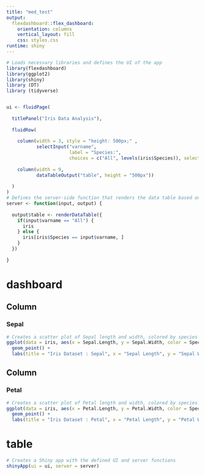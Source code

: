 ```yaml
---
title: "med_test"
output: 
  flexdashboard::flex_dashboard:
    orientation: columns
    vertical_layout: fill
    css: styles.css
runtime: shiny
---
```



```r

# Loads necessary libraries and defines the UI of the app
library(flexdashboard)
library(ggplot2)
library(shiny)
library (DT)
library (tidyverse)


ui <- fluidPage(
  
  titlePanel("Iris Data Analysis"),
  
  fluidRow(
    
    column(width = 3, style = "height: 500px;" ,
           selectInput("varname", 
                       label = "Species:", 
                       choices = c("All", levels(iris$Species)), selected = "All")),
    
    column(width = 9, 
           dataTableOutput("table", height = "500px"))
    
  )
)
# Defines the server-side function that renders the data table based on user input
server <- function(input, output) {
  
  output$table <- renderDataTable({
    if(input$varname == "All") {
      iris
    } else {
      iris[iris$Species == input$varname, ]
    }
  })
  
}
```

# dashboard

## Column {data-width="500"}

### Sepal

```r
# Creates a scatter plot of Sepal length and width, colored by species 
ggplot(data = iris, aes(x = Sepal.Length, y = Sepal.Width, color = Species)) +
  geom_point() +
  labs(title = "Iris Dataset : Sepal", x = "Sepal Length", y = "Sepal Width")

```

## Column {data-width="500"}

### Petal

```r
# Creates a scatter plot of Petal length and width, colored by species 
ggplot(data = iris, aes(x = Petal.Length, y = Petal.Width, color = Species)) +
  geom_point() +
  labs(title = "Iris Dataset : Petal", x = "Petal Length", y = "Petal Width")

```

# table

```r
# Creates a Shiny app with the defined UI and server functions
shinyApp(ui = ui, server = server)
```
